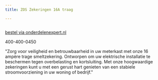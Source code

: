 ```yaml
---
title: ZOS Zekeringen 16A traag

---
```



<Image src={imageProduct} width={imageProduct.width} alt="" />

[bestel via onderdelenexpert.nl](https://www.onderdelenexpert.nl/zos-zekeringen-16a-traag-0900404)

400-400-0450

"Zorg voor veiligheid en betrouwbaarheid in uw meterkast met onze 16 ampère trage smeltzekering. Ontworpen om uw elektrische installatie te beschermen tegen overbelasting en kortsluiting. Met onze hoogwaardige zekeringen kunt u met een gerust hart genieten van een stabiele stroomvoorziening in uw woning of bedrijf."
